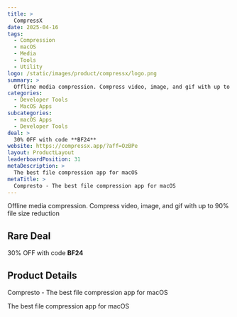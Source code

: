 ```yaml
---
title: >
  CompressX
date: 2025-04-16
tags:
  - Compression
  - macOS
  - Media
  - Tools
  - Utility
logo: /static/images/product/compressx/logo.png
summary: >
  Offline media compression. Compress video, image, and gif with up to 90% file size reduction
categories:
  - Developer Tools
  - MacOS Apps
subcategories:
  - macOS Apps
  - Developer Tools
deal: >
  30% OFF with code **BF24**
website: https://compressx.app/?aff=OzBPe
layout: ProductLayout
leaderboardPosition: 31
metaDescription: >
  The best file compression app for macOS
metaTitle: >
  Compresto - The best file compression app for macOS
---
```

Offline media compression. Compress video, image, and gif with up to 90% file size reduction

## Rare Deal

30% OFF with code **BF24**

## Product Details

Compresto - The best file compression app for macOS

The best file compression app for macOS
